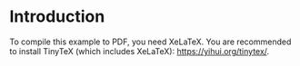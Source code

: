 # Introduction

To compile this example to PDF, you need XeLaTeX. You are recommended to install TinyTeX (which includes XeLaTeX): <https://yihui.org/tinytex/>.

